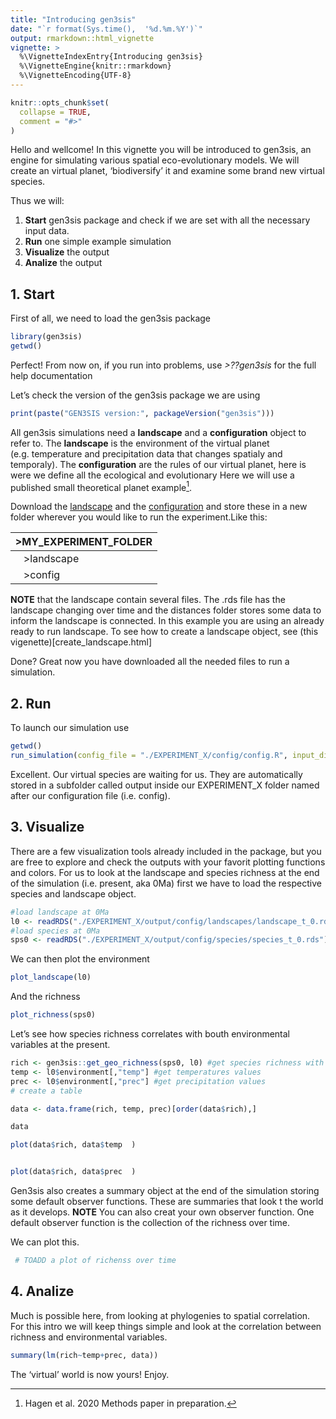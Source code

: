 ```yaml
---
title: "Introducing gen3sis"
date: "`r format(Sys.time(),  '%d.%m.%Y')`"
output: rmarkdown::html_vignette
vignette: >
  %\VignetteIndexEntry{Introducing gen3sis}
  %\VignetteEngine{knitr::rmarkdown}
  %\VignetteEncoding{UTF-8}
---
```


```r
knitr::opts_chunk$set(
  collapse = TRUE,
  comment = "#>"
)
```
Hello and wellcome! In this vignette you will be introduced to gen3sis, an engine for simulating various spatial eco-evolutionary models. We will create an virtual planet, 'biodiversify' it and examine some brand new virtual species.

Thus we will: 

1. **Start** gen3sis package and check if we are set with all the necessary input data.
2. **Run** one simple example simulation
3. **Visualize** the output
4. **Analize** the output

## 1. Start
First of all, we need to load the gen3sis package 
```r
library(gen3sis)
getwd()
```


Perfect! From now on, if you run into problems, use *>??gen3sis* for the full help documentation

Let's check the version of the gen3sis package we are using

```r
print(paste("GEN3SIS version:", packageVersion("gen3sis")))

```

All gen3sis simulations need a **landscape** and a **configuration** object to refer to. The **landscape** is the environment of the virtual planet (e.g. temperature and precipitation data that changes spatialy and temporaly). The **configuration** are the rules of our virtual planet, here is were we define all the ecological and evolutionary 
Here we will use a published small theoretical planet example[^1]. 

Download the [landscape](https://github.com/project-Gen3sis/Simulations/tree/master/landscape/CaseStudy1) and the [configuration](https://github.com/project-Gen3sis/Simulations/tree/master/config/CaseStudy1) and store these in a new folder wherever you would like to run the experiment.Like this:

|>MY_EXPERIMENT_FOLDER     |
|:-------------------------|
|&nbsp;&nbsp;&nbsp;>landscape|
|&nbsp;&nbsp;&nbsp;>config|


**NOTE** that the landscape contain several files. The .rds file has the landscape changing over time and the distances folder stores some data to inform the landscape is connected. In this example you are using an already ready to run landscape. To see how to create a landscape object, see (this vigenette)[create_landscape.html]

Done? Great now you have downloaded all the needed files to run a simulation. 


[^1]: Hagen et al. 2020 Methods paper in preparation.


## 2. Run

To launch our simulation use 

```r
getwd()
run_simulation(config_file = "./EXPERIMENT_X/config/config.R", input_directory = "./EXPERIMENT_X/landscape", verbose=1)
```
Excellent. Our virtual species are waiting for us. They are automatically stored in a subfolder called output inside our EXPERIMENT_X folder named after our configuration file (i.e. config). 

## 3. Visualize
There are a few visualization tools already included in the package, but you are free to explore and check the outputs with your favorit plotting functions and colors. For us to look at the landscape and species richness at the end of the simulation (i.e. present, aka 0Ma) first we have to load the respective species and landscape object.

```r
#load landscape at 0Ma
l0 <- readRDS("./EXPERIMENT_X/output/config/landscapes/landscape_t_0.rds")
#load species at 0Ma
sps0 <- readRDS("./EXPERIMENT_X/output/config/species/species_t_0.rds")
```

We can then plot the environment
```r
plot_landscape(l0)

```
And the richness

```r
plot_richness(sps0)
```


Let's see how species richness correlates with bouth environmental variables at the present.

```r
rich <- gen3sis::get_geo_richness(sps0, l0) #get species richness with cell id as name
temp <- l0$environment[,"temp"] #get temperatures values
prec <- l0$environment[,"prec"] #get precipitation values
# create a table

data <- data.frame(rich, temp, prec)[order(data$rich),]

data

plot(data$rich, data$temp  )


plot(data$rich, data$prec  )

```

Gen3sis also creates a summary object at the end of the simulation storing some default observer functions. These are summaries that look t the world as it develops.
**NOTE** You can also creat your own observer function. 
One default observer function is the collection of the richness over time. 

We can plot this.

```r
 # TOADD a plot of richenss over time
```

## 4. Analize
Much is possible here, from looking at phylogenies to spatial correlation. For this intro we will keep things simple and look at the correlation between richness and environmental variables.

```r
summary(lm(rich~temp+prec, data))
```
The 'virtual' world is now yours! Enjoy.